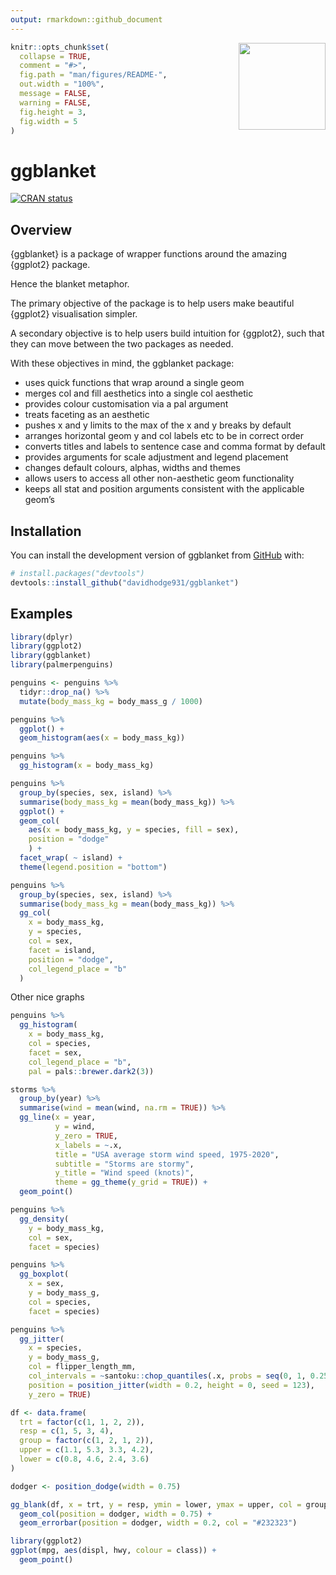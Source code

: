 ```yaml
---
output: rmarkdown::github_document
---
```


<!-- README.md is generated from README.Rmd. Please edit that file -->

<img src="man/figures/logo.png" align="right" height="139" />

```r
knitr::opts_chunk$set(
  collapse = TRUE,
  comment = "#>",
  fig.path = "man/figures/README-",
  out.width = "100%", 
  message = FALSE,
  warning = FALSE,
  fig.height = 3, 
  fig.width = 5
)
```

# ggblanket

<!-- badges: start -->
[![CRAN status](https://www.r-pkg.org/badges/version/ggblanket)](https://CRAN.R-project.org/package=ggblanket)
<!-- badges: end -->

## Overview

{ggblanket} is a package of wrapper functions around the amazing {ggplot2} package. 

Hence the blanket metaphor. 

The primary objective of the package is to help users make beautiful {ggplot2} visualisation simpler. 

A secondary objective is to help users build intuition for {ggplot2}, such that they can move between the two packages as needed.   

With these objectives in mind, the ggblanket package:

* uses quick functions that wrap around a single geom
* merges col and fill aesthetics into a single col aesthetic
* provides colour customisation via a pal argument
* treats faceting as an aesthetic
* pushes x and y limits to the max of the x and y breaks by default
* arranges horizontal geom y and col labels etc to be in correct order 
* converts titles and labels to sentence case and comma format by default 
* provides arguments for scale adjustment and legend placement
* changes default colours, alphas, widths and themes 
* allows users to access all other non-aesthetic geom functionality 
* keeps all stat and position arguments consistent with the applicable geom's 

## Installation

You can install the development version of ggblanket from [GitHub](https://github.com/) with:

``` r
# install.packages("devtools")
devtools::install_github("davidhodge931/ggblanket")
```
## Examples

```r
library(dplyr)
library(ggplot2)
library(ggblanket)
library(palmerpenguins)

penguins <- penguins %>% 
  tidyr::drop_na() %>% 
  mutate(body_mass_kg = body_mass_g / 1000) 
```

```r
penguins %>% 
  ggplot() +
  geom_histogram(aes(x = body_mass_kg)) 
```

```r
penguins %>% 
  gg_histogram(x = body_mass_kg) 
```

```r
penguins %>%
  group_by(species, sex, island) %>%
  summarise(body_mass_kg = mean(body_mass_kg)) %>%
  ggplot() +
  geom_col(
    aes(x = body_mass_kg, y = species, fill = sex), 
    position = "dodge"
    ) +
  facet_wrap( ~ island) +
  theme(legend.position = "bottom")

```


```r
penguins %>%
  group_by(species, sex, island) %>%
  summarise(body_mass_kg = mean(body_mass_kg)) %>%
  gg_col(
    x = body_mass_kg,
    y = species,
    col = sex,
    facet = island,
    position = "dodge",
    col_legend_place = "b"
  )
```

Other nice graphs

```r
penguins %>%
  gg_histogram(
    x = body_mass_kg,
    col = species, 
    facet = sex, 
    col_legend_place = "b", 
    pal = pals::brewer.dark2(3))
```

```r
storms %>% 
  group_by(year) %>% 
  summarise(wind = mean(wind, na.rm = TRUE)) %>% 
  gg_line(x = year, 
          y = wind, 
          y_zero = TRUE,
          x_labels = ~.x, 
          title = "USA average storm wind speed, 1975-2020",
          subtitle = "Storms are stormy", 
          y_title = "Wind speed (knots)", 
          theme = gg_theme(y_grid = TRUE)) +
  geom_point()
```

```r
penguins %>% 
  gg_density(
    y = body_mass_kg, 
    col = sex, 
    facet = species)
```

```r
penguins %>% 
  gg_boxplot(
    x = sex,
    y = body_mass_g, 
    col = species, 
    facet = species)
```

```r
penguins %>%
  gg_jitter(
    x = species,
    y = body_mass_g,
    col = flipper_length_mm,
    col_intervals = ~santoku::chop_quantiles(.x, probs = seq(0, 1, 0.25)),
    position = position_jitter(width = 0.2, height = 0, seed = 123), 
    y_zero = TRUE)
```

```r
df <- data.frame(
  trt = factor(c(1, 1, 2, 2)),
  resp = c(1, 5, 3, 4),
  group = factor(c(1, 2, 1, 2)),
  upper = c(1.1, 5.3, 3.3, 4.2),
  lower = c(0.8, 4.6, 2.4, 3.6)
)

dodger <- position_dodge(width = 0.75)

gg_blank(df, x = trt, y = resp, ymin = lower, ymax = upper, col = group) +
  geom_col(position = dodger, width = 0.75) +
  geom_errorbar(position = dodger, width = 0.2, col = "#232323")
```

```r
library(ggplot2)
ggplot(mpg, aes(displ, hwy, colour = class)) + 
  geom_point()
```

